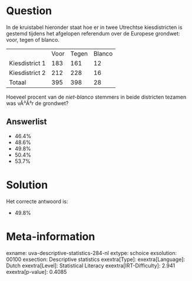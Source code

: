 Question
========

In de kruistabel hieronder staat hoe er in twee Utrechtse kiesdistricten
is gestemd tijdens het afgelopen referendum over de Europese grondwet:
voor, tegen of blanco.

  ---------------- ------ ------- --------
                   Voor   Tegen   Blanco
  Kiesdistrict 1   183    161     12
  Kiesdistrict 2   212    228     16
  Totaal           395    398     28
  ---------------- ------ ------- --------

Hoeveel procent van de *niet-blanco* stemmers in beide districten
tezamen was vÃ³Ã³r de grondwet?

Answerlist
----------

* 46.4%
* 48.6%
* 49.8%
* 50.4%
* 53.7%

Solution
========

Het correcte antwoord is: 

* 49.8%

Meta-information
================
exname: uva-descriptive-statistics-284-nl
extype: schoice
exsolution: 00100
exsection: Descriptive statistics
exextra[Type]: 
exextra[Language]: Dutch
exextra[Level]: Statistical Literacy
exextra[IRT-Difficulty]: 2.941
exextra[p-value]: 0.4085

